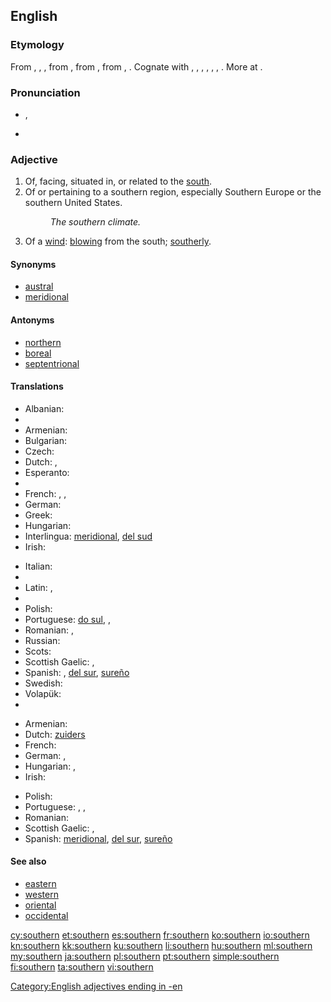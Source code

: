 {{also|Southern}}
==English==

===Etymology===
From {{etyl|enm}} {{term|southerne|lang=enm}}, {{term|sothern|lang=enm}}, {{term|sutherne|lang=enm}}, from {{etyl|ang}} {{term|suþerne|sūþerne|southern, southerly, coming from the south; of southern make|lang=ang}}, from {{etyl|gem-pro|en}} {{recons|sunþra||southwards|lang=gem-pro}}, from {{etyl|ine-pro|en}} {{recons|sun-|lang=ine-pro}}, {{recons|swen-||sun|lang=ine-pro}}. Cognate with {{etyl|sco|-}} {{term|southron|lang=sco}}, {{term|sudron||southern|lang=sco}}, {{etyl|ofs|-}} {{term|suthern|sūthern|lang=ofs}}, {{term|sudern|sūdern|southern|lang=ofs}}, {{etyl|gml|-}} {{term|sudern|sūdern|southern|lang=gml}}, {{etyl|gmh|-}} {{term|sundern||southern|lang=gmh}}, {{etyl|is|-}} {{term|súðrænn||southern, tropical|lang=is}}. More at {{l|en|south}}.

===Pronunciation===
* {{IPA|/ˈsʌðə(r)n/}}, {{X-SAMPA|/"sVD@(r)n/}}
* {{audio|en-us-southern.ogg|Audio (US)}}

===Adjective===
{{en-adj}}

# Of, facing, situated in, or related to the [[south]].
# Of or pertaining to a southern region, especially Southern Europe or the southern United States.
#: ''The southern climate.''
# Of a [[wind]]: [[blow]]ing from the south; [[southerly]].

====Synonyms====
* [[austral]]
* [[meridional]]

====Antonyms====
* [[northern]]
* [[boreal]]
* [[septentrional]]

====Translations====
{{trans-top|of the south}}
* Albanian: {{t-|sq|jugor}}
* {{trreq|ar}}
* Armenian: {{t-|hy|հարավային|tr=haravayin}}
* Bulgarian: {{t-|bg|южен|m}}
* Czech: {{t+|cs|jižní}}
* Dutch: {{t+|nl|zuid}}, {{t+|nl|zuidelijk}}
* Esperanto: {{t-|eo|suda}}
* {{trreq|fi}}
* French: {{t+|fr|méridional}}, {{t+|fr|sud}}, {{t+|fr|austral}}
* German: {{t+|de|südlich}}
* Greek: {{t+|el|νότιος}}
* Hungarian: {{t+|hu|déli}}
* Interlingua: [[meridional]], [[del sud]]
* Irish: {{t-|ga|deisceartach}}
{{trans-mid}}
* Italian: {{t+|it|meridionale}}
* {{trreq|km}}
* Latin: {{t+|la|meridionalis|alt=merīdiōnālis}}, {{t+|la|australis|alt=austrālis}}
* {{trreq|lv}}
* Polish: {{t+|pl|południowy}}
* Portuguese: [[do sul]], {{t+|pt|meridional}}, {{t+|pt|austral}}
* Romanian: {{t-|ro|sudic|m|n}}, {{t-|ro|austral|m|n}}
* Russian: {{t+|ru|южный}}
* Scots: {{t|sco|soothren}}
* Scottish Gaelic: {{t-|gd|deas}},  {{t-|gd|a deas}}
* Spanish: {{t-|es|meridional}}, [[del sur]], [[sureño]]
* Swedish: {{t+|sv|södra}}
* Volapük: {{t|vo|sulüdik}}
* {{trreq|yi}}
{{trans-bottom}}

{{trans-top|of or pertaining to a southern region}}
* Armenian: {{t-|hy|հարավային|tr=haravayin}}
* Dutch: [[zuiders]]
* French: {{t+|fr|sudiste}}
* German: {{t+|de|südlich}}, {{t+|de|südländisch}}
* Hungarian: {{t+|hu|dél}}, {{t+|hu|déli}}
* Irish: {{t-|ga|deisceartach}}
{{trans-mid}}
* Polish: {{t+|pl|południowy}}
* Portuguese: {{t+|pt|meridional}}, {{t-|pt|do sul}}, {{t-|pt|sulista}}
* Romanian: {{t-|ro|sudic|m|n}}
* Scottish Gaelic: {{t-|gd|deas}},  {{t-|gd|a deas}}
* Spanish: [[meridional]], [[del sur]], [[sureño]]
{{trans-bottom}}

====See also====
* [[eastern]]
* [[western]]
* [[oriental]]
* [[occidental]]

[[Category:English adjectives ending in -en]]

[[cy:southern]]
[[et:southern]]
[[es:southern]]
[[fr:southern]]
[[ko:southern]]
[[io:southern]]
[[kn:southern]]
[[kk:southern]]
[[ku:southern]]
[[li:southern]]
[[hu:southern]]
[[ml:southern]]
[[my:southern]]
[[ja:southern]]
[[pl:southern]]
[[pt:southern]]
[[simple:southern]]
[[fi:southern]]
[[ta:southern]]
[[vi:southern]]